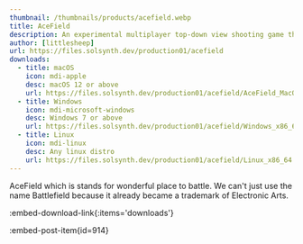 ```yaml
---
thumbnail: /thumbnails/products/acefield.webp
title: AceField
description: An experimental multiplayer top-down view shooting game that created by Solsynth LLC affiliation Highland Entertainment.
author: [littlesheep]
url: https://files.solsynth.dev/production01/acefield
downloads:
  - title: macOS
    icon: mdi-apple
    desc: macOS 12 or above
    url: https://files.solsynth.dev/production01/acefield/AceField_MacOS_arm64.dmg
  - title: Windows
    icon: mdi-microsoft-windows
    desc: Windows 7 or above
    url: https://files.solsynth.dev/production01/acefield/Windows_x86_64.zip
  - title: Linux
    icon: mdi-linux
    desc: Any linux distro
    url: https://files.solsynth.dev/production01/acefield/Linux_x86_64.zip
---
```


AceField which is stands for wonderful place to battle.
We can't just use the name Battlefield because it already became a trademark of Electronic Arts.

:embed-download-link{:items='downloads'}

:embed-post-item{id=914}
